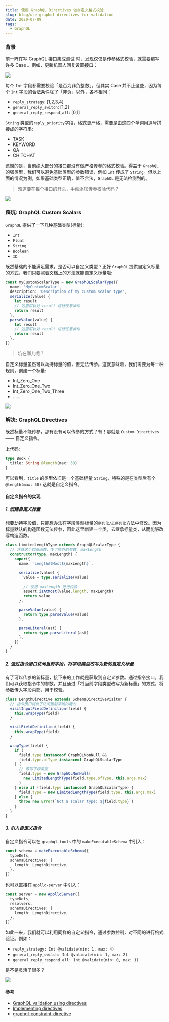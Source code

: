 ```yaml
---
title: 使用 GraphQL Directives 做自定义格式校验
slug: blog/use-graphql-directives-for-validation
date: 2020-07-09
tags:
  - GraphQL
---
```


### 背景

前一阵在写 GraphQL 接口集成测试 时，发现仅仅是传参格式校验，就需要编写许多 Case 。例如，更新机器人回复设置接口：

![](https://p.pstatp.com/origin/ff65000285263bb0fa34)

每个 `Int` 字段都需要校验「是否为非负整数」。但其实 Case 并不止这些，因为每个 `Int` 字段的合法条件除了「非负」以外，各不相同：

- `reply_strategy`: [1,2,3,4]
- `general_reply_switch`: [1,2]
- `general_reply_respond_all`: [0,1]

`String` 类型的`reply_priority`字段，格式更严格，需要是由这四个单词用逗号拼接成的字符串:

- TASK
- KEYWORD
- QA
- CHITCHAT

遗憾的是，当前绝大部分的接口都没有做严格传参的格式校验。得益于 `GraphQL` 的强类型，我们可以避免基础类型的参数错误，例如 `Int` 传成了 `String`。但以上面的情况为例，如果基础类型正确，值不合法，`GraphQL` 是无法检测到的。

> 难道要在每个接口的开头，手动添加传参校验代码？

![](https://p.pstatp.com/origin/ff130002a79abb9e09dc)

### 踩坑: GraphQL Custom Scalars

`GraphQL` 提供了一下几种基础类型(标量):

- `Int`
- `Float`
- `String`
- `Boolean`
- `ID`

既然基础的不能满足需求，是否可以自定义类型？正好 `GraphQL` 提供自定义标量的方式，我们只要照着文档上的方法就能自定义标量啦:

```ts
const myCustomScalarType = new GraphQLScalarType({
  name: 'MyCustomScalar',
  description: 'Description of my custom scalar type',
  serialize(value) {
    let result
    // 这里可以对 result 进行任意操作
    return result
  },
  parseValue(value) {
    let result
    // 这里可以对 result 进行任意操作
    return result
  },
})
```

> 坑在哪儿呢？

自定义标量虽然可以劫持标量的值，但无法传参。这就意味着，我们需要为每一种规则，创建一个标量:

- Int_Zero_One
- Int_Zero_One_Two
- Int_Zero_One_Two_Three
- ……

![](https://p.pstatp.com/origin/ff130002a79abb9e09dc)

### 解决: GraphQL Directives

既然标量不能传参，那有没有可以传参的方式？有！那就是 `Custom Directives` —— 自定义指令。

上代码:

```graphql
type Book {
  title: String @length(max: 50)
}
```

可以看到，`title` 的类型依旧是一个基础标量 `String`，特殊的是在类型后有个 `@length(max: 50)` 这就是自定义指令。

#### 自定义指令的实现

##### 1. 创建自定义标量

想要劫持字段值，只能想办法在字段类型标量的`序列化/反序列化`方法中修改。因为标量默认的构造函数无法传参，因此这里新建一个类，去继承标量类，从而能够改写构造函数。

```ts
class LimitedLengthType extends GraphQLScalarType {
  // 注意这个构造函数，传了额外的参数: maxLength
  constructor(type, maxLength) {
    super({
      name: `LengthAtMost${maxLength}`,

      serialize(value) {
        value = type.serialize(value)

        // 使用 maxLength 进行校验
        assert.isAtMost(value.length, maxLength)
        return value
      },

      parseValue(value) {
        return type.parseValue(value)
      },

      parseLiteral(ast) {
        return type.parseLiteral(ast)
      },
    })
  }
}
```

##### 2. 通过指令接口访问当前字段，将字段类型改写为新的自定义标量

有了可以传参的新标量，接下来的工作就是获取到自定义参数。通过指令接口，我们可以获取指令中的参数，并且通过「将当前字段类型改写为新标量」的方式，将参数传入字段内部，用于校验。

```ts {16-18}
class LengthDirective extends SchemaDirectiveVisitor {
  // 指令接口提供了访问当前字段的能力
  visitInputFieldDefinition(field) {
    this.wrapType(field)
  }

  visitFieldDefinition(field) {
    this.wrapType(field)
  }

  wrapType(field) {
    if (
      field.type instanceof GraphQLNonNull &&
      field.type.ofType instanceof GraphQLScalarType
    ) {
      // 改写字段类型
      field.type = new GraphQLNonNull(
        new LimitedLengthType(field.type.ofType, this.args.max)
      )
    } else if (field.type instanceof GraphQLScalarType) {
      field.type = new LimitedLengthType(field.type, this.args.max)
    } else {
      throw new Error(`Not a scalar type: ${field.type}`)
    }
  }
}
```

##### 3. 引入自定义指令

自定义指令可以在 `graphql-tools` 中的 `makeExecutableSchema` 中引入：

```ts
const schema = makeExecutableSchema({
  typeDefs,
  schemaDirectives: {
    length: LengthDirective,
  },
})
```

也可以直接在 `apollo-server` 中引入：

```ts
const server = new ApolloServer({
  typeDefs,
  resolvers,
  schemaDirectives: {
    length: LengthDirective,
  },
})
```

如此一来，我们就可以利用同样的自定义指令，通过参数控制，对不同的进行格式验证。例如：

- `reply_strategy: Int @validate(min: 1, max: 4)`
- `general_reply_switch: Int @validate(min: 1, max: 2)`
- `general_reply_respond_all: Int @validate(min: 0, max: 1)`

是不是灵活了很多？

![](https://p.pstatp.com/origin/ff710002079a67d8d310)

#### 参考

- [GraphQL validation using directives](https://www.apollographql.com/blog/graphql-validation-using-directives-4908fd5c1055)
- [Implementing directives](https://www.apollographql.com/docs/apollo-server/schema/creating-directives)
- [graphql-constraint-directive](https://github.com/confuser/graphql-constraint-directive)
